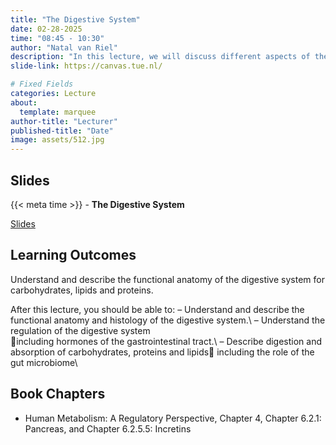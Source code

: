 ```yaml
---
title: "The Digestive System"
date: 02-28-2025
time: "08:45 - 10:30"
author: "Natal van Riel"
description: "In this lecture, we will discuss different aspects of the digestive system, from anatomy to regulation of digestion and absorption of nutrients."
slide-link: https://canvas.tue.nl/

# Fixed Fields
categories: Lecture
about:
  template: marquee
author-title: "Lecturer"
published-title: "Date"
image: assets/512.jpg
---
```


## Slides
::: slide-deck
{{< meta time >}} - **The Digestive System**

::: slides
[Slides]({{< meta slide-link >}})
:::
:::

## Learning Outcomes

::: {.callout-important title="Principal Learning Outcome 3"}
Understand and describe the functional anatomy of the digestive system for carbohydrates, lipids and proteins.
:::

After this lecture, you should be able to:
--  Understand and describe the functional anatomy and histology of the digestive system.\\
--  Understand the regulation of the digestive system\
including hormones of the gastrointestinal tract.\\
--  Describe digestion and absorption of carbohydrates, proteins and lipids\
including the role of the gut microbiome\\


## Book Chapters

- Human Metabolism: A Regulatory Perspective, Chapter 4, Chapter 6.2.1: Pancreas, and Chapter 6.2.5.5: Incretins
